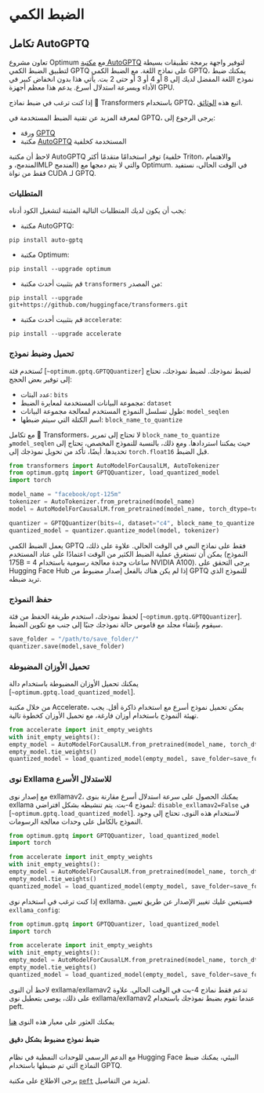# الضبط الكمي 

## تكامل AutoGPTQ 

تعاون مشروع Optimum مع [مكتبة AutoGPTQ](https://github.com/PanQiWei/AutoGPTQ) لتوفير واجهة برمجة تطبيقات بسيطة لتطبيق الضبط الكمي GPTQ على نماذج اللغة. مع الضبط الكمي GPTQ، يمكنك ضبط نموذج اللغة المفضل لديك إلى 8 أو 4 أو 3 أو حتى 2 بت. يأتي هذا بدون انخفاض كبير في الأداء وبسرعة استدلال أسرع. يدعم هذا معظم أجهزة GPU.

إذا كنت ترغب في ضبط نماذج 🤗 Transformers باستخدام GPTQ، اتبع هذه [الوثائق](https://huggingface.co/docs/transformers/main_classes/quantization).

لمعرفة المزيد عن تقنية الضبط المستخدمة في GPTQ، يرجى الرجوع إلى:

- ورقة [GPTQ](https://arxiv.org/pdf/2210.17323.pdf) 
- مكتبة [AutoGPTQ](https://github.com/PanQiWei/AutoGPTQ) المستخدمة كخلفية 

لاحظ أن مكتبة AutoGPTQ توفر استخدامًا متقدمًا أكثر (خلفية Triton، والاهتمام المندمج، وMLP المندمج) والتي لا يتم دمجها مع Optimum. في الوقت الحالي، نستفيد فقط من نواة CUDA لـ GPTQ.

### المتطلبات

يجب أن يكون لديك المتطلبات التالية المثبتة لتشغيل الكود أدناه:

- مكتبة AutoGPTQ:

```
pip install auto-gptq
```

- مكتبة Optimum:

```
pip install --upgrade optimum
```

- قم بتثبيت أحدث مكتبة `transformers` من المصدر:

```
pip install --upgrade git+https://github.com/huggingface/transformers.git
```

- قم بتثبيت أحدث مكتبة `accelerate`:

```
pip install --upgrade accelerate
```

### تحميل وضبط نموذج

تُستخدم فئة [`~optimum.gptq.GPTQQuantizer`] لضبط نموذجك. لضبط نموذجك، تحتاج إلى توفير بعض الحجج:

- عدد البتات: `bits`
- مجموعة البيانات المستخدمة لمعايرة الضبط: `dataset`
- طول تسلسل النموذج المستخدم لمعالجة مجموعة البيانات: `model_seqlen`
- اسم الكتلة التي سيتم ضبطها: `block_name_to_quantize` 

مع تكامل 🤗 Transformers، لا تحتاج إلى تمرير `block_name_to_quantize` و`model_seqlen` حيث يمكننا استردادها. ومع ذلك، بالنسبة للنموذج المخصص، تحتاج إلى تحديدها. أيضًا، تأكد من تحويل نموذجك إلى `torch.float16` قبل الضبط.

```py
from transformers import AutoModelForCausalLM, AutoTokenizer
from optimum.gptq import GPTQQuantizer, load_quantized_model
import torch

model_name = "facebook/opt-125m"
tokenizer = AutoTokenizer.from_pretrained(model_name)
model = AutoModelForCausalLM.from_pretrained(model_name, torch_dtype=torch.float16)

quantizer = GPTQQuantizer(bits=4, dataset="c4", block_name_to_quantize = "model.decoder.layers", model_seqlen = 2048)
quantized_model = quantizer.quantize_model(model, tokenizer)
```

<Tip warning={true}>

يعمل الضبط الكمي GPTQ فقط على نماذج النص في الوقت الحالي. علاوة على ذلك، يمكن أن تستغرق عملية الضبط الكثير من الوقت اعتمادًا على عتاد المستخدم (النموذج 175B = 4 ساعات وحدة معالجة رسومية باستخدام NVIDIA A100). يرجى التحقق على Hugging Face Hub إذا لم يكن هناك بالفعل إصدار مضبوط من GPTQ للنموذج الذي تريد ضبطه.

</Tip>

### حفظ النموذج

لحفظ نموذجك، استخدم طريقة الحفظ من فئة [`~optimum.gptq.GPTQQuantizer`]. سيقوم بإنشاء مجلد مع قاموس حالة نموذجك جنبًا إلى جنب مع تكوين الضبط.

```python
save_folder = "/path/to/save_folder/"
quantizer.save(model,save_folder)
```

### تحميل الأوزان المضبوطة

يمكنك تحميل الأوزان المضبوطة باستخدام دالة [`~optimum.gptq.load_quantized_model`].

من خلال مكتبة Accelerate، يمكن تحميل نموذج أسرع مع استخدام ذاكرة أقل. يجب تهيئة النموذج باستخدام أوزان فارغة، مع تحميل الأوزان كخطوة تالية.

```python
from accelerate import init_empty_weights
with init_empty_weights():
empty_model = AutoModelForCausalLM.from_pretrained(model_name, torch_dtype=torch.float16)
empty_model.tie_weights()
quantized_model = load_quantized_model(empty_model, save_folder=save_folder, device_map="auto")
```

### نوى Exllama للاستدلال الأسرع

مع إصدار نوى exllamav2، يمكنك الحصول على سرعة استدلال أسرع مقارنة بنوى exllama لنموذج 4-بت. يتم تنشيطه بشكل افتراضي: `disable_exllamav2=False` في [`~optimum.gptq.load_quantized_model`]. لاستخدام هذه النوى، تحتاج إلى وجود النموذج بالكامل على وحدات معالجة الرسومات.

```py
from optimum.gptq import GPTQQuantizer, load_quantized_model
import torch

from accelerate import init_empty_weights
with init_empty_weights():
empty_model = AutoModelForCausalLM.from_pretrained(model_name, torch_dtype=torch.float16)
empty_model.tie_weights()
quantized_model = load_quantized_model(empty_model, save_folder=save_folder, device_map="auto")
```

إذا كنت ترغب في استخدام نوى exllama، فسيتعين عليك تغيير الإصدار عن طريق تعيين `exllama_config`:

```py
from optimum.gptq import GPTQQuantizer, load_quantized_model
import torch

from accelerate import init_empty_weights
with init_empty_weights():
empty_model = AutoModelForCausalLM.from_pretrained(model_name, torch_dtype=torch.float16)
empty_model.tie_weights()
quantized_model = load_quantized_model(empty_model, save_folder=save_folder, device_map="auto", exllama_config = {"version":1})
```

لاحظ أن النوى exllama/exllamav2 تدعم فقط نماذج 4-بت في الوقت الحالي. علاوة على ذلك، يوصى بتعطيل نوى exllama/exllamav2 عندما تقوم بضبط نموذجك باستخدام peft.

يمكنك العثور على معيار هذه النوى [هنا](https://github.com/huggingface/optimum/tree/main/tests/benchmark#gptq-benchmark) 

#### ضبط نموذج مضبوط بشكل دقيق

مع الدعم الرسمي للوحدات النمطية في نظام Hugging Face البيئي، يمكنك ضبط النماذج التي تم ضبطها باستخدام GPTQ.

يرجى الاطلاع على مكتبة [`peft`](https://github.com/huggingface/peft) لمزيد من التفاصيل.
